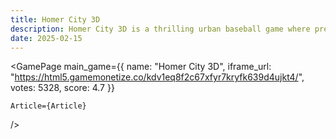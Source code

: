```yaml
---
title: Homer City 3D
description: Homer City 3D is a thrilling urban baseball game where precision meets destruction. Test your batting skills by breaking windows, master intuitive controls, and compete in an engaging cityscape environment.
date: 2025-02-15
---
```


  
<GamePage 
    main_game={{
    name: "Homer City 3D",
    iframe_url: "https://html5.gamemonetize.co/kdv1eq8f2c67xfyr7kryfk639d4ujkt4/",
    votes: 5328,
    score: 4.7
}} 

    Article={Article}
 />